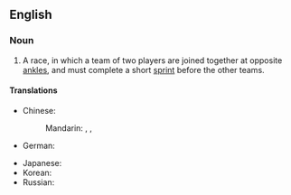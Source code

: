 ==English==
{{wikipedia}}

===Noun===
{{en-noun|head=[[three]]-[[legged]] [[race]]}}

# {{context|games|racing|lang=en}} A race, in which a team of two players are joined together at opposite [[ankle]]s, and must complete a short [[sprint]] before the other teams.

====Translations====
{{trans-top|a type of race, game}}
* Chinese:
*: Mandarin: {{t|cmn|二人三足|tr=èrrénsānzú|sc=Hani}}, {{t|cmn|兩人三腳|sc=Hani}}, {{t|cmn|两人三脚|tr=liǎngrénsānjiǎo|sc=Hani}}
* German: {{t|de|Dreibeinlauf|m}}
{{trans-mid}}
* Japanese: {{t|ja|二人三脚|tr=ににんさんきゃく, nininsankyaku}}
* Korean: {{t|ko|이인삼각}}
* Russian: {{t|ru|бег па́рами|m}}
{{trans-bottom}}